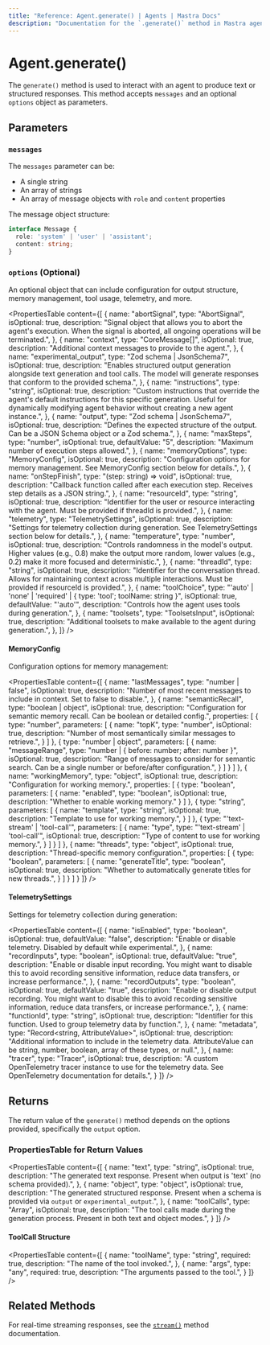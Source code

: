 ```yaml
---
title: "Reference: Agent.generate() | Agents | Mastra Docs"
description: "Documentation for the `.generate()` method in Mastra agents, which produces text or structured responses."
---
```


# Agent.generate()

The `generate()` method is used to interact with an agent to produce text or structured responses. This method accepts `messages` and an optional `options` object as parameters.

## Parameters

### `messages`

The `messages` parameter can be:

- A single string
- An array of strings
- An array of message objects with `role` and `content` properties

The message object structure:

```typescript
interface Message {
  role: 'system' | 'user' | 'assistant';
  content: string;
}
```

### `options` (Optional)

An optional object that can include configuration for output structure, memory management, tool usage, telemetry, and more. 

<PropertiesTable
  content={[
    {
      name: "abortSignal",
      type: "AbortSignal",
      isOptional: true,
      description: "Signal object that allows you to abort the agent's execution. When the signal is aborted, all ongoing operations will be terminated.",
    },
    {
      name: "context",
      type: "CoreMessage[]",
      isOptional: true,
      description: "Additional context messages to provide to the agent.",
    },
    {
      name: "experimental_output",
      type: "Zod schema | JsonSchema7",
      isOptional: true,
      description: "Enables structured output generation alongside text generation and tool calls. The model will generate responses that conform to the provided schema.",
    },
    {
      name: "instructions",
      type: "string",
      isOptional: true,
      description: "Custom instructions that override the agent's default instructions for this specific generation. Useful for dynamically modifying agent behavior without creating a new agent instance.",
    },
    {
      name: "output",
      type: "Zod schema | JsonSchema7",
      isOptional: true,
      description: "Defines the expected structure of the output. Can be a JSON Schema object or a Zod schema.",
    },
    {
      name: "maxSteps",
      type: "number",
      isOptional: true,
      defaultValue: "5",
      description: "Maximum number of execution steps allowed.",
    },
    {
      name: "memoryOptions",
      type: "MemoryConfig",
      isOptional: true,
      description: "Configuration options for memory management. See MemoryConfig section below for details.",
    },
    {
      name: "onStepFinish",
      type: "(step: string) => void",
      isOptional: true,
      description: "Callback function called after each execution step. Receives step details as a JSON string.",
    },
    {
      name: "resourceId",
      type: "string",
      isOptional: true,
      description: "Identifier for the user or resource interacting with the agent. Must be provided if threadId is provided.",
    },
    {
      name: "telemetry",
      type: "TelemetrySettings",
      isOptional: true,
      description: "Settings for telemetry collection during generation. See TelemetrySettings section below for details.",
    },
    {
      name: "temperature",
      type: "number",
      isOptional: true,
      description: "Controls randomness in the model's output. Higher values (e.g., 0.8) make the output more random, lower values (e.g., 0.2) make it more focused and deterministic.",
    },
    {
      name: "threadId",
      type: "string",
      isOptional: true,
      description: "Identifier for the conversation thread. Allows for maintaining context across multiple interactions. Must be provided if resourceId is provided.",
    },
    {
      name: "toolChoice",
      type: "'auto' | 'none' | 'required' | { type: 'tool'; toolName: string }",
      isOptional: true,
      defaultValue: "'auto'",
      description: "Controls how the agent uses tools during generation.",
    },
    {
      name: "toolsets",
      type: "ToolsetsInput",
      isOptional: true,
      description: "Additional toolsets to make available to the agent during generation.",
    },
  ]}
/>

#### MemoryConfig

Configuration options for memory management:

<PropertiesTable
  content={[
    {
      name: "lastMessages",
      type: "number | false",
      isOptional: true,
      description: "Number of most recent messages to include in context. Set to false to disable.",
    },
    {
      name: "semanticRecall",
      type: "boolean | object",
      isOptional: true,
      description: "Configuration for semantic memory recall. Can be boolean or detailed config.",
      properties: [
        {
          type: "number",
          parameters: [
            {
              name: "topK",
              type: "number",
              isOptional: true,
              description: "Number of most semantically similar messages to retrieve.",
            }
          ]
        },
        {
          type: "number | object",
          parameters: [
            {
              name: "messageRange",
              type: "number | { before: number; after: number }",
              isOptional: true,
              description: "Range of messages to consider for semantic search. Can be a single number or before/after configuration.",
            }
          ]
        }
      ]
    },
    {
      name: "workingMemory",
      type: "object",
      isOptional: true,
      description: "Configuration for working memory.",
      properties: [
        {
          type: "boolean",
          parameters: [
            {
              name: "enabled", 
              type: "boolean", 
              isOptional: true, 
              description: "Whether to enable working memory."
            }
          ]
        },
        {
          type: "string",
          parameters: [
            {
              name: "template",
              type: "string",
              isOptional: true,
              description: "Template to use for working memory.",
            }
          ]
        },
        {
          type: "'text-stream' | 'tool-call'",
          parameters: [
            {
              name: "type",
              type: "'text-stream' | 'tool-call'",
              isOptional: true,
              description: "Type of content to use for working memory.",
            }
          ]
        }
      ]
    },
    {
      name: "threads",
      type: "object",
      isOptional: true,
      description: "Thread-specific memory configuration.",
      properties: [
        {
          type: "boolean",
          parameters: [
            {
              name: "generateTitle",
              type: "boolean",
              isOptional: true,
              description: "Whether to automatically generate titles for new threads.",
            }
          ]
        }
      ]
    }
  ]}
/>

#### TelemetrySettings

Settings for telemetry collection during generation:

<PropertiesTable
  content={[
    {
      name: "isEnabled",
      type: "boolean",
      isOptional: true,
      defaultValue: "false",
      description: "Enable or disable telemetry. Disabled by default while experimental.",
    },
    {
      name: "recordInputs",
      type: "boolean",
      isOptional: true,
      defaultValue: "true",
      description: "Enable or disable input recording. You might want to disable this to avoid recording sensitive information, reduce data transfers, or increase performance.",
    },
    {
      name: "recordOutputs",
      type: "boolean",
      isOptional: true,
      defaultValue: "true",
      description: "Enable or disable output recording. You might want to disable this to avoid recording sensitive information, reduce data transfers, or increase performance.",
    },
    {
      name: "functionId",
      type: "string",
      isOptional: true,
      description: "Identifier for this function. Used to group telemetry data by function.",
    },
    {
      name: "metadata",
      type: "Record<string, AttributeValue>",
      isOptional: true,
      description: "Additional information to include in the telemetry data. AttributeValue can be string, number, boolean, array of these types, or null.",
    },
    {
      name: "tracer",
      type: "Tracer",
      isOptional: true,
      description: "A custom OpenTelemetry tracer instance to use for the telemetry data. See OpenTelemetry documentation for details.",
    }
  ]}
/>

## Returns

The return value of the `generate()` method depends on the options provided, specifically the `output` option.

### PropertiesTable for Return Values

<PropertiesTable
  content={[
    {
      name: "text",
      type: "string",
      isOptional: true,
      description: "The generated text response. Present when output is 'text' (no schema provided).",
    },
    {
      name: "object",
      type: "object",
      isOptional: true,
      description: "The generated structured response. Present when a schema is provided via `output` or `experimental_output`.",
    },
    {
      name: "toolCalls",
      type: "Array<ToolCall>",
      isOptional: true,
      description: "The tool calls made during the generation process. Present in both text and object modes.",
    }
  ]}
/>

#### ToolCall Structure

<PropertiesTable
  content={[
    {
      name: "toolName",
      type: "string",
      required: true,
      description: "The name of the tool invoked.",
    },
    {
      name: "args",
      type: "any",
      required: true,
      description: "The arguments passed to the tool.",
    }
  ]}
/>

## Related Methods

For real-time streaming responses, see the [`stream()`](./stream.mdx) method documentation.
